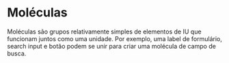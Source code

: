 
<Meta title="Molecules/About" />

# Moléculas

Moléculas são grupos relativamente simples de elementos de IU que funcionam juntos como uma unidade. Por exemplo, uma label de formulário, search input e botão podem se unir para criar uma molécula de campo de busca.
